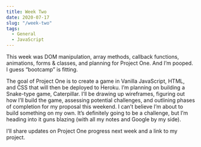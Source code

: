 ```yaml
---
title: Week Two
date: 2020-07-17
slug: "/week-two"
tags:
  - General
  - JavaScript
---
```


This week was DOM manipulation, array methods, callback functions, animations, forms & classes, and planning for Project One. And I’m pooped. I guess “bootcamp” is fitting.

The goal of Project One is to create a game in Vanilla JavaScript, HTML, and CSS that will then be deployed to Heroku. I’m planning on building a Snake-type game, Caterpillar. I’ll be drawing up wireframes, figuring out how I’ll build the game, assessing potential challenges, and outlining phases of completion for my proposal this weekend. I can’t believe I’m about to build something on my own. It’s definitely going to be a challenge, but I’m heading into it guns blazing (with all my notes and Google by my side).

I’ll share updates on Project One progress next week and a link to my project.
